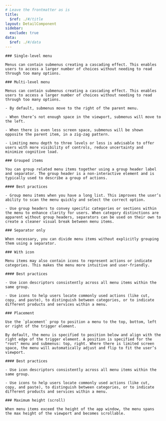 ```yaml
---
# Leave the frontmatter as is
title:
  $ref: ./#/title
layout: DetailComponent
sidebar:
  exclude: true
data:
  $ref: ./#/data
---
```


<LivePreviewControls>
  <LivePreview componentName="menu" exampleName="SingleLevelMenu">

    ### Single-level menu

    Menus can contain submenus creating a cascading effect. This enables users to access a larger number of choices without needing to read through too many options.

  </LivePreview>

  <LivePreview componentName="menu" exampleName="SingleLevelMenu">

    ### Multi-level menu

    Menus can contain submenus creating a cascading effect. This enables users to access a larger number of choices without needing to read through too many options.

    - By default, submenus move to the right of the parent menu.

    - When there’s not enough space in the viewport, submenus will move to the left.

    - When there is even less screen space, submenus will be shown opposite the parent item, in a zig-zag pattern.

    - Limiting menu depth to three levels or less is advisable to offer users with more visibility of controls, reduce uncertainty and minimize cognitive load.

  </LivePreview>

  <LivePreview componentName="menu" exampleName="SingleLevelMenu">

    ### Grouped items

    You can group related menu items together using a group header label and separator. The group header is a non-interactive element and is typically used to describe a group of actions.

    #### Best practices

    - Group menu items when you have a long list. This improves the user’s ability to scan the menu quickly and select the correct option.

    - Use group headers to convey specific categories or sections within the menu to enhance clarity for users. When category distinctions are apparent without group headers, separators can be used on their own to create a cleaner visual break between menu items.

  </LivePreview>

  <LivePreview componentName="menu" exampleName="SingleLevelMenu">

    ### Separator only

    When necessary, you can divide menu items without explicitly grouping them using a separator.

  </LivePreview>

  <LivePreview componentName="menu" exampleName="SingleLevelMenu">

    ### With icon

    Menu items may also contain icons to represent actions or indicate categories. This makes the menu more intuitive and user-friendly.

    #### Best practices

    - Use icon descriptors consistently across all menu items within the same group.

    - Use icons to help users locate commonly used actions (like cut, copy, and paste), to distinguish between categories, or to indicate different products and services within a menu.

  </LivePreview>

  <LivePreview componentName="menu" exampleName="SingleLevelMenu">

    ### Placement

    Use the `placement` prop to position a menu to the top, bottom, left or right of the trigger element.

    By default, the menu is specified to position below and align with the right edge of the trigger element. A position is specified for the "root" menu and submenus: top, right. Where there is limited screen space, the menu will automatically adjust and flip to fit the user’s viewport.

    #### Best practices

    - Use icon descriptors consistently across all menu items within the same group.

    - Use icons to help users locate commonly used actions (like cut, copy, and paste), to distinguish between categories, or to indicate different products and services within a menu.

  </LivePreview>

  <LivePreview componentName="menu" exampleName="SingleLevelMenu">

    ### Maximum height (scroll)

    When menu items exceed the height of the app window, the menu spans the max height of the viewport and becomes scrollable.

  </LivePreview>

</LivePreviewControls>
